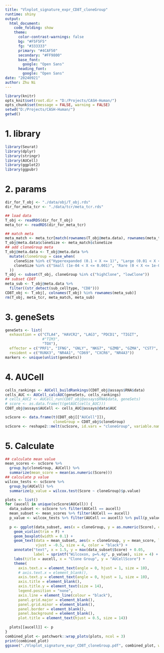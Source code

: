 ```yaml
---
title: "Vlnplot_signature_expr_CD8T_cloneGroup"
runtime: shiny
output: 
  html_document:
    code_folding: show
    theme:
      color-contrast-warnings: false
      bg: "#F5F5F5"
      fg: "#333333"
      primary: "#4CAF50"
      secondary: "#FF9800"
      base_font:
        google: "Open Sans"
      heading_font:
        google: "Open Sans"
date: "20240921"
author: Zhu Ni
---
```


```r
library(knitr)
opts_knit$set(root.dir = "D:/Projects/CASH-Human/")
opts_chunk$set(message = FALSE, warning = FALSE)
setwd("D:/Projects/CASH-Human/")
getwd()
```

# 1. library

```r
library(Seurat)
library(dplyr)
library(stringr)
library(AUCell)
library(ggplot2)
library(ggpubr)
```

# 2. params

```r
dir_for_T_obj <- "./data/obj/T_obj.rds"
dir_for_meta_tcr <- "./data/tcr/meta_tcr.rds"

## load data
T_obj <- readRDS(dir_for_T_obj)
meta_tcr <- readRDS(dir_for_meta_tcr)

## match meta
meta_match <- meta_tcr[match(rownames(T_obj@meta.data), rownames(meta_tcr)),]
T_obj@meta.data$cloneSize <- meta_match$cloneSize
## add cloneGroup meta
T_obj@meta.data <- T_obj@meta.data %>%
  mutate(cloneGroup = case_when(
    cloneSize %in% c("Hyperexpanded (0.1 < X <= 1)", "Large (0.01 < X <= 0.1)", "Medium (0.001 < X <= 0.01)") ~ "highClone",
    cloneSize %in% c("Small (1e-04 < X <= 0.001)", "Rare (0 < X <= 1e-04)", "None ( < X <= 0)") ~ "lowClone"
  ))
T_obj <- subset(T_obj, cloneGroup %in% c("highClone", "lowClone"))
## subset CD8T
meta_sub <- T_obj@meta.data %>%
  filter((str_detect(sub_celltype, "CD8")))
CD8T_obj <- T_obj[, colnames(T_obj) %in% rownames(meta_sub)]
rm(T_obj, meta_tcr, meta_match, meta_sub)
```

# 3. geneSets

```r
geneSets <- list(
  exhaustion = c("CTLA4", "HAVCR2", "LAG3", "PDCD1", "TIGIT", 
                 #"TIM3", 
                 "TOX"),
  effector = c("PRF1", "IFNG", "GNLY", "NKG7", "GZMB", "GZMA", "CST7", "TNFSF10"),
  resident = c("RUNX3", "NR4A1", "CD69", "CXCR6", "NR4A3"))
markers <- unique(unlist(geneSets))
```

# 4. AUCell

```r
cells_rankings <- AUCell_buildRankings(CD8T_obj@assays$RNA$data) 
cells_AUC <- AUCell_calcAUC(geneSets, cells_rankings)
# cells_AUC2 <- AUCell_run(CD8T_obj@assays$RNA$data, geneSets)
# score <- as.data.frame(t(getAUC(cells_AUC)))
CD8T_obj@assays$AUCell <- cells_AUC@assays@data$AUC
```

```r
scScore <- data.frame(t(CD8T_obj[["AUCell"]]), 
                      cloneGroup = CD8T_obj$cloneGroup)
scScore <- reshape2::melt(scScore, id.vars = "cloneGroup", variable.name = "AUCell", value.name = "Score")
```

# 5. Calculate

```r
## calculate mean value
mean_scores <- scScore %>%
  group_by(cloneGroup, AUCell) %>%
  summarize(mean_score = mean(as.numeric(Score)))
## calculate p value
wilcox_tests <- scScore %>%
  group_by(AUCell) %>%
  summarize(p_value = wilcox.test(Score ~ cloneGroup)$p.value)
```

```r
plots <- list()
for (aucell in unique(scScore$AUCell)) {
  data_subset <- scScore %>% filter(AUCell == aucell)
  mean_subset <- mean_scores %>% filter(AUCell == aucell)
  p_value <- wilcox_tests %>% filter(AUCell == aucell) %>% pull(p_value)
  
  p <- ggplot(data_subset, aes(x = cloneGroup, y = as.numeric(Score), color = cloneGroup)) + 
    geom_violin(trim = F) +
    geom_boxplot(width = 0.1) +
    geom_text(data = mean_subset, aes(x = cloneGroup, y = mean_score, label = sprintf("%.4f", mean_score)),
              vjust = -0.5, size = 4, color = "black") +
    annotate("text", x = 1.5, y = max(data_subset$Score) + 0.05, 
             label = sprintf("Wilcoxon, p=%.4g", p_value), size = 4) +
    labs(title = aucell, x = "Clone Group", y = "AUCellScore") +
    theme(
      axis.text.x = element_text(angle = 0, hjust = 1, size = 10),
      # axis.text.x = element_blank(),
      axis.text.y = element_text(angle = 0, hjust = 1, size = 10),
      axis.title = element_blank(),
      axis.title.y = element_text(size = 14),
      legend.position = "none",
      axis.line = element_line(colour = "black"),
      panel.grid.major = element_blank(),
      panel.grid.minor = element_blank(),
      panel.border = element_blank(),
      panel.background = element_blank(),
      plot.title = element_text(hjust = 0.5, size = 14)) 
  
  plots[[aucell]] <- p
}
combined_plot <- patchwork::wrap_plots(plots, ncol = 3)
print(combined_plot)
ggsave("./Vlnplot_signature_expr_CD8T_cloneGroup.pdf", combined_plot, width = 12, height = 6)
```
